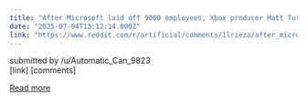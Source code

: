 ```yaml
---
title: "After Microsoft laid off 9000 employees, Xbox producer Matt Turnbull suggested affected workers use AI to “reduce the emotional and cognitive load that comes with job loss”"
date: "2025-07-04T13:12:14.000Z"
link: "https://www.reddit.com/r/artificial/comments/1lrieza/after_microsoft_laid_off_9000_employees_xbox/"
---
```


submitted by    /u/Automatic_Can_9823  
 [link]   [comments]

[Read more](https://www.reddit.com/r/artificial/comments/1lrieza/after_microsoft_laid_off_9000_employees_xbox/)
